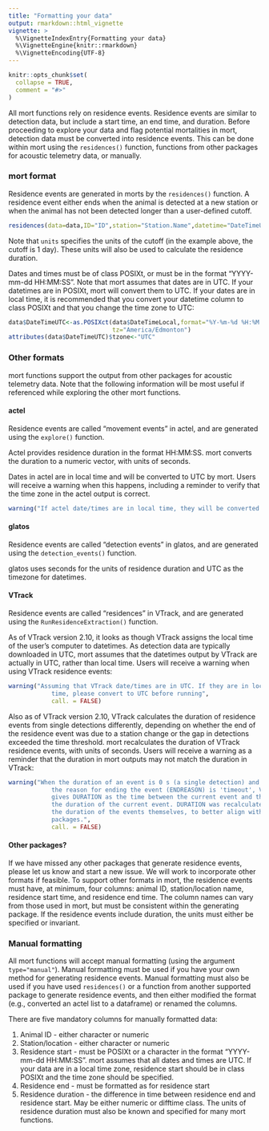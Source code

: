 ```yaml
---
title: "Formatting your data"
output: rmarkdown::html_vignette
vignette: >
  %\VignetteIndexEntry{Formatting your data}
  %\VignetteEngine{knitr::rmarkdown}
  %\VignetteEncoding{UTF-8}
---
```


```r
knitr::opts_chunk$set(
  collapse = TRUE,
  comment = "#>"
)
```
All mort functions rely on residence events. Residence events are similar to detection data, but include a start time, an end time, and duration. Before proceeding to explore your data and flag potential mortalities in mort, detection data must be converted into residence events. This can be done within mort using the `residences()` function, functions from other packages for acoustic telemetry data, or manually. 

### mort format
Residence events are generated in morts by the `residences()` function. A residence event either ends when the animal is detected at a new station or when the animal has not been detected longer than a user-defined cutoff. 

```r
residences(data=data,ID="ID",station="Station.Name",datetime="DateTimeUTC",cutoff=1,units="days")
```

Note that `units` specifies the units of the cutoff (in the example above, the cutoff is 1 day). These units will also be used to calculate the residence duration. 

Dates and times must be of class POSIXt, or must be in the format "YYYY-mm-dd HH:MM:SS". Note that mort assumes that dates are in UTC. If your datetimes are in POSIXt, mort will convert them to UTC. If your dates are in local time, it is recommended that you convert your datetime column to class POSIXt and that you change the time zone to UTC:

```r
data$DateTimeUTC<-as.POSIXct(data$DateTimeLocal,format="%Y-%m-%d %H:%M:%S",
                             tz="America/Edmonton")
attributes(data$DateTimeUTC)$tzone<-"UTC"
```

### Other formats
mort functions support the output from other packages for acoustic telemetry data. Note that the following information will be most useful if referenced while exploring the other mort functions. 

#### actel
Residence events are called "movement events" in actel, and are generated using the `explore()` function. 

Actel provides residence duration in the format HH:MM:SS. mort converts the duration to a numeric vector, with units of seconds. 

Dates in actel are in local time and will be converted to UTC by mort. Users will receive a warning when this happens, including a reminder to verify that the time zone in the actel output is correct.

```r
warning("If actel date/times are in local time, they will be converted to UTC. Verify that time zone in actel output is correct.",call.=FALSE)
```

#### glatos
Residence events are called "detection events" in glatos, and are generated using the `detection_events()` function. 

glatos uses seconds for the units of residence duration and UTC as the timezone for datetimes. 

#### VTrack
Residence events are called "residences" in VTrack, and are generated using the `RunResidenceExtraction()` function. 

As of VTrack version 2.10, it looks as though VTrack assigns the local time of the user's computer to datetimes. As detection data are typically downloaded in UTC, mort assumes that the datetimes output by VTrack are actually in UTC, rather than local time. Users will receive a warning when using VTrack residence events: 

```r
warning("Assuming that VTrack date/times are in UTC. If they are in local
            time, please convert to UTC before running",
            call. = FALSE)
```

Also as of VTrack version 2.10, VTrack calculates the duration of residence events from single detections differently, depending on whether the end of the residence event was due to a station change or the gap in detections exceeded the time threshold. mort recalculates the duration of VTrack residence events, with units of seconds. Users will receive a warning as a reminder that the duration in mort outputs may not match the duration in VTrack: 

```r
warning("When the duration of an event is 0 s (a single detection) and
            the reason for ending the event (ENDREASON) is 'timeout', Vtrack
            gives DURATION as the time between the current event and the next, not
            the duration of the current event. DURATION was recalculated as
            the duration of the events themselves, to better align with other
            packages.",
            call. = FALSE)
```


#### Other packages?
If we have missed any other packages that generate residence events, please let us know and start a new issue. We will work to incorporate other formats if feasible. To support other formats in mort, the residence events must have, at minimum, four columns: animal ID, station/location name, residence start time, and residence end time. The column names can vary from those used in mort, but must be consistent within the generating package. If the residence events include duration, the units must either be specified or invariant. 

### Manual formatting
All mort functions will accept manual formatting (using the argument `type="manual"`). Manual formatting must be used if you have your own method for generating residence events. Manual formatting must also be used if you have used `residences()` or a function from another supported package to generate residence events, and then either modified the format (e.g., converted an actel list to a dataframe) or renamed the columns. 

There are five mandatory columns for manually formatted data:

#. Animal ID - either character or numeric
#. Station/location - either character or numeric
#. Residence start - must be POSIXt or a character in the format "YYYY-mm-dd HH:MM:SS". mort assumes that all dates and times are UTC. If your data are in a local time zone, residence start should be in class POSIXt and the time zone should be specified. 
#. Residence end - must be formatted as for residence start
#. Residence duration - the difference in time between residence end and residence start. May be either numeric or difftime class. The units of residence duration must also be known and specified for many mort functions. 
